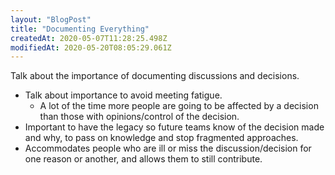 ```yaml
---
layout: "BlogPost"
title: "Documenting Everything"
createdAt: 2020-05-07T11:28:25.498Z
modifiedAt: 2020-05-20T08:05:29.061Z
---
```


Talk about the importance of documenting discussions and decisions.

- Talk about importance to avoid meeting fatigue.
  - A lot of the time more people are going to be affected by a decision than those with opinions/control of the decision.
- Important to have the legacy so future teams know of the decision made and why, to pass on knowledge and stop fragmented approaches.
- Accommodates people who are ill or miss the discussion/decision for one reason or another, and allows them to still contribute.
